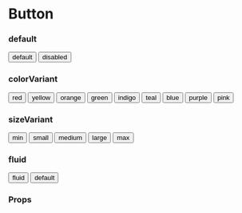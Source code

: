 
<Meta title="Button" component={Button} />

# Button

### default

<Preview withToolbar>
  <Story name="default">
    <Button marginEnd="size:008">default</Button>
    <Button isDisabled>disabled</Button>
  </Story>
</Preview>

### colorVariant

<Preview withToolbar>
  <Story name="colorVariant">
    <Button marginEnd="size:008" colorVariant="red">
      red
    </Button>
    <Button marginEnd="size:008" colorVariant="yellow">
      yellow
    </Button>
    <Button marginEnd="size:008" colorVariant="orange">
      orange
    </Button>
    <Button marginEnd="size:008" colorVariant="green">
      green
    </Button>
    <Button marginEnd="size:008" colorVariant="indigo">
      indigo
    </Button>
    <Button marginEnd="size:008" colorVariant="teal">
      teal
    </Button>
    <Button marginEnd="size:008" colorVariant="blue">
      blue
    </Button>
    <Button marginEnd="size:008" colorVariant="purple">
      purple
    </Button>
    <Button marginEnd="size:008" colorVariant="pink">
      pink
    </Button>
  </Story>
</Preview>

### sizeVariant

<Preview withToolbar>
  <Story name="sizeVariant">
    <Button marginEnd="size:008" colorVariant="green" sizeVariant="min">
      min
    </Button>
    <Button marginEnd="size:008" colorVariant="red" sizeVariant="small">
      small
    </Button>
    <Button marginEnd="size:008" colorVariant="blue" sizeVariant="medium">
      medium
    </Button>
    <Button marginEnd="size:008" colorVariant="indigo" sizeVariant="large">
      large
    </Button>
    <Button marginEnd="size:008" colorVariant="orange" sizeVariant="max">
      max
    </Button>
  </Story>
</Preview>

### fluid

<Preview withToolbar>
  <Story name="fluid">
    <Button marginBottom="size:008" fluid>
      fluid
    </Button>
    <Button>default</Button>
  </Story>
</Preview>

### Props

<Props of={Button} />
